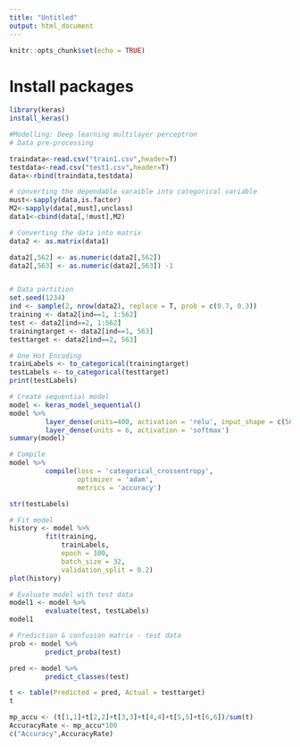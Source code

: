 ```yaml
---
title: "Untitled"
output: html_document
---
```


```r
knitr::opts_chunk$set(echo = TRUE)
```


# Install packages
```r
library(keras)
install_keras()
```



```r
#Modelling: Deep learning multilayer perceptron
# Data pre-processing 

traindata<-read.csv("train1.csv",header=T)
testdata<-read.csv("test1.csv",header=T)
data<-rbind(traindata,testdata)

# converting the dependable varaible into categorical variable
must<-sapply(data,is.factor)       
M2<-sapply(data[,must],unclass)     
data1<-cbind(data[,!must],M2)

# Converting the data into matrix
data2 <- as.matrix(data1)

data2[,562] <- as.numeric(data2[,562])
data2[,563] <- as.numeric(data2[,563]) -1


# Data partition
set.seed(1234)
ind <- sample(2, nrow(data2), replace = T, prob = c(0.7, 0.3))
training <- data2[ind==1, 1:562]
test <- data2[ind==2, 1:562]
trainingtarget <- data2[ind==1, 563]
testtarget <- data2[ind==2, 563]

# One Hot Encoding
trainLabels <- to_categorical(trainingtarget)
testLabels <- to_categorical(testtarget)
print(testLabels)

# Create sequential model
model <- keras_model_sequential()
model %>%
         layer_dense(units=400, activation = 'relu', input_shape = c(562)) %>%
         layer_dense(units = 6, activation = 'softmax')
summary(model)

# Compile
model %>%
         compile(loss = 'categorical_crossentropy',
                 optimizer = 'adam',
                 metrics = 'accuracy')

str(testLabels)

# Fit model
history <- model %>%
         fit(training,
             trainLabels,
             epoch = 100,
             batch_size = 32,
             validation_split = 0.2)
plot(history)

# Evaluate model with test data
model1 <- model %>%
         evaluate(test, testLabels)
model1

# Prediction & confusion matrix - test data
prob <- model %>%
         predict_proba(test)

pred <- model %>%
         predict_classes(test)

t <- table(Predicted = pred, Actual = testtarget)
t

mp_accu <- (t[1,1]+t[2,2]+t[3,3]+t[4,4]+t[5,5]+t[6,6])/sum(t)
AccuracyRate <- mp_accu*100
c("Accuracy",AccuracyRate)

```

